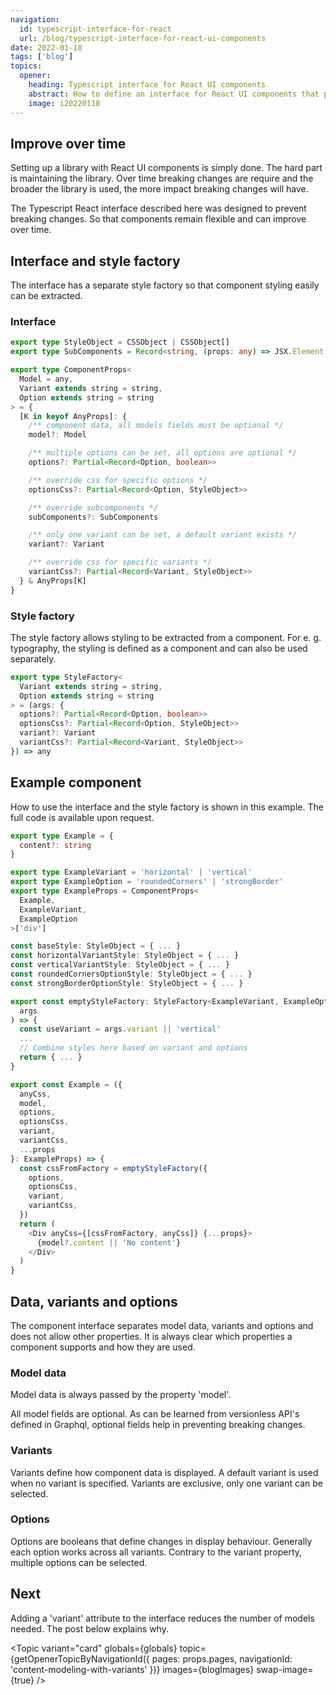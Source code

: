```yaml
---
navigation:
  id: typescript-interface-for-react
  url: /blog/typescript-interface-for-react-ui-components
date: 2022-01-18
tags: ['blog']
topics:
  opener:
    heading: Typescript interface for React UI components
    abstract: How to define an interface for React UI components that prevents breaking changes.
    image: i20220118
---
```


## Improve over time

Setting up a library with React UI components is simply done. The hard part is
maintaining the library. Over time breaking changes are require and the broader
the library is used, the more impact breaking changes will have.

The Typescript React interface described here was designed to prevent breaking
changes. So that components remain flexible and can improve over time.

## Interface and style factory

The interface has a separate style factory so that component styling easily can
be extracted.

### Interface

```ts
export type StyleObject = CSSObject | CSSObject[]
export type SubComponents = Record<string, (props: any) => JSX.Element | null>

export type ComponentProps<
  Model = any,
  Variant extends string = string,
  Option extends string = string
> = {
  [K in keyof AnyProps]: {
    /** component data, all models fields must be optional */
    model?: Model

    /** multiple options can be set, all options are optional */
    options?: Partial<Record<Option, boolean>>

    /** override css for specific options */
    optionsCss?: Partial<Record<Option, StyleObject>>

    /** override subcomponents */
    subComponents?: SubComponents

    /** only one variant can be set, a default variant exists */
    variant?: Variant

    /** override css for specific variants */
    variantCss?: Partial<Record<Variant, StyleObject>>
  } & AnyProps[K]
}
```

### Style factory

The style factory allows styling to be extracted from a component. For e. g.
typography, the styling is defined as a component and can also be used
separately.

```ts
export type StyleFactory<
  Variant extends string = string,
  Option extends string = string
> = (args: {
  options?: Partial<Record<Option, boolean>>
  optionsCss?: Partial<Record<Option, StyleObject>>
  variant?: Variant
  variantCss?: Partial<Record<Variant, StyleObject>>
}) => any
```

## Example component

How to use the interface and the style factory is shown in this example. The
full code is available upon request.

```ts
export type Example = {
  content?: string
}

export type ExampleVariant = 'horizontal' | 'vertical'
export type ExampleOption = 'roundedCorners' | 'strongBorder'
export type ExampleProps = ComponentProps<
  Example,
  ExampleVariant,
  ExampleOption
>['div']

const baseStyle: StyleObject = { ... }
const horizontalVariantStyle: StyleObject = { ... }
const verticalVariantStyle: StyleObject = { ... }
const roundedCornersOptionStyle: StyleObject = { ... }
const strongBorderOptionStyle: StyleObject = { ... }

export const emptyStyleFactory: StyleFactory<ExampleVariant, ExampleOption> = (
  args
) => {
  const useVariant = args.variant || 'vertical'
  ...
  // Combine styles here based on variant and options
  return { ... }
}

export const Example = ({
  anyCss,
  model,
  options,
  optionsCss,
  variant,
  variantCss,
  ...props
}: ExampleProps) => {
  const cssFromFactory = emptyStyleFactory({
    options,
    optionsCss,
    variant,
    variantCss,
  })
  return (
    <Div anyCss={[cssFromFactory, anyCss]} {...props}>
      {model?.content || 'No content'}
    </Div>
  )
}
```

## Data, variants and options

The component interface separates model data, variants and options and does not
allow other properties. It is always clear which properties a component supports
and how they are used. 

### Model data

Model data is always passed by the property 'model'.

All model fields are optional. As can be learned from versionless API's defined
in Graphql, optional fields help in preventing breaking changes.

### Variants

Variants define how component data is displayed. A default variant is used when
no variant is specified. Variants are exclusive, only one variant can be
selected.

### Options

Options are booleans that define changes in display behaviour. Generally each
option works across all variants. Contrary to the variant property, multiple
options can be selected.

## Next

Adding a 'variant' attribute to the interface reduces the number of models
needed. The post below explains why.

<Topic
  variant="card"
  globals={globals}
  topic={getOpenerTopicByNavigationId({ pages: props.pages, navigationId: 'content-modeling-with-variants' })}
  images={blogImages}
  swap-image={true}
/>

